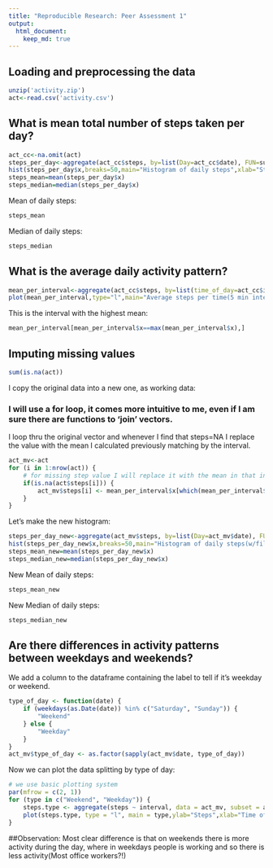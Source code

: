 ```yaml
---
title: "Reproducible Research: Peer Assessment 1"
output: 
  html_document:
    keep_md: true
---
```



## Loading and preprocessing the data
```r
unzip('activity.zip')
act<-read.csv('activity.csv')
```

## What is mean total number of steps taken per day?
```r
act_cc<-na.omit(act)
steps_per_day<-aggregate(act_cc$steps, by=list(Day=act_cc$date), FUN=sum)
hist(steps_per_day$x,breaks=50,main="Histogram of daily steps",xlab="Steps per day")
steps_mean=mean(steps_per_day$x)
steps_median=median(steps_per_day$x)
```
Mean of daily steps:
```r
steps_mean
```
Median of daily steps:
```r
steps_median
```


## What is the average daily activity pattern?
```r
mean_per_interval<-aggregate(act_cc$steps, by=list(time_of_day=act_cc$interval), FUN=mean)
plot(mean_per_interval,type="l",main="Average steps per time(5 min interval) of the day",xlab="Time of the day",ylab="Average steps")
```


This is the interval with the highest mean:
```r
mean_per_interval[mean_per_interval$x==max(mean_per_interval$x),]
```


## Imputing missing values
```r
sum(is.na(act))
```
I copy the original data into a new one, as working data:

### I will use a for loop, it comes more intuitive to me, even if I am sure there are functions to 'join' vectors.
I loop thru the original vector and whenever I find that steps=NA I replace the value with the mean I calculated previously matching by the interval.

```r
act_mv<-act
for (i in 1:nrow(act)) {
    # for missing step value I will replace it with the mean in that interval taken from the mean we calculated previously
    if(is.na(act$steps[i])) {
        act_mv$steps[i] <- mean_per_interval$x[which(mean_per_interval$time_of_day==act_mv$interval[i])]
    }
}
```

Let's make the new histogram:
```r
steps_per_day_new<-aggregate(act_mv$steps, by=list(Day=act_mv$date), FUN=sum)
hist(steps_per_day_new$x,breaks=50,main="Histogram of daily steps(w/filled in values)",xlab="Steps per day")
steps_mean_new=mean(steps_per_day_new$x)
steps_median_new=median(steps_per_day_new$x)
```

New Mean of daily steps:
```r
steps_mean_new
```

New Median of daily steps:
```r
steps_median_new
```

## Are there differences in activity patterns between weekdays and weekends?

We add a column to the dataframe containing the label to tell if it's weekday or weekend.
```r
type_of_day <- function(date) {
    if (weekdays(as.Date(date)) %in% c("Saturday", "Sunday")) {
        "Weekend"
    } else {
        "Weekday"
    }
}
act_mv$type_of_day <- as.factor(sapply(act_mv$date, type_of_day))
```

Now we can plot the data splitting by type of day:

```r
# we use basic plotting system
par(mfrow = c(2, 1))
for (type in c("Weekend", "Weekday")) {
    steps.type <- aggregate(steps ~ interval, data = act_mv, subset = act_mv$type_of_day ==  type, FUN = mean)
    plot(steps.type, type = "l", main = type,ylab="Steps",xlab="Time of day(Interval)")
}
```

##Observation:
Most clear difference is that on weekends there is more activity during the day, where in weekdays people is working and so there is less activity(Most office workers?!)


